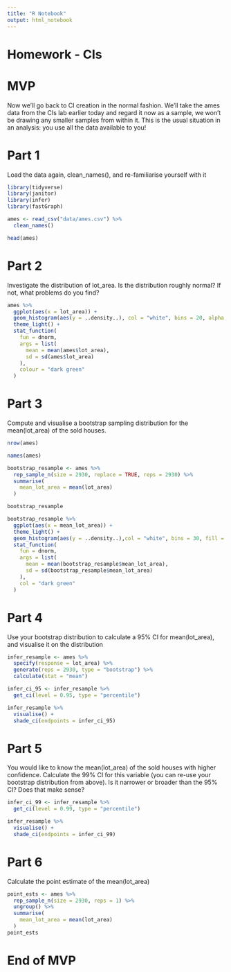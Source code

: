 ```yaml
---
title: "R Notebook"
output: html_notebook
---
```


# Homework - CIs

# MVP

Now we’ll go back to CI creation in the normal fashion. We’ll take the ames data from the CIs lab earlier today and regard it now as a sample, we won’t be drawing any smaller samples from within it. This is the usual situation in an analysis: you use all the data available to you!

# Part 1

Load the data again, clean_names(), and re-familiarise yourself with it

```r

library(tidyverse)
library(janitor)
library(infer)
library(fastGraph)

ames <- read_csv("data/ames.csv") %>% 
  clean_names()

head(ames)

```


# Part 2

Investigate the distribution of lot_area. Is the distribution roughly normal? If not, what problems do you find?

```r

ames %>% 
  ggplot(aes(x = lot_area)) +
  geom_histogram(aes(y = ..density..), col = "white", bins = 20, alpha = 0.7, fill = "grey40") +
  theme_light() +
  stat_function(
    fun = dnorm,
    args = list(
      mean = mean(ames$lot_area),
      sd = sd(ames$lot_area)
    ),
    colour = "dark green"
  )

```

# Part 3

Compute and visualise a bootstrap sampling distribution for the mean(lot_area) of the sold houses.

```r

nrow(ames)

names(ames)

bootstrap_resample <- ames %>% 
  rep_sample_n(size = 2930, replace = TRUE, reps = 2930) %>% 
  summarise(
    mean_lot_area = mean(lot_area)
  )

bootstrap_resample


```


```r

bootstrap_resample %>% 
  ggplot(aes(x = mean_lot_area)) +
  theme_light() +
  geom_histogram(aes(y = ..density..),col = "white", bins = 30, fill = "grey40", alpha = 0.8) +
  stat_function(
    fun = dnorm,
    args = list(
      mean = mean(bootstrap_resample$mean_lot_area),
      sd = sd(bootstrap_resample$mean_lot_area)
    ),
    col = "dark green"
  )

```

# Part 4

Use your bootstrap distribution to calculate a 95%
 CI for mean(lot_area), and visualise it on the distribution
 

```r

infer_resample <- ames %>% 
  specify(response = lot_area) %>% 
  generate(reps = 2930, type = "bootstrap") %>% 
  calculate(stat = "mean")

infer_ci_95 <- infer_resample %>% 
  get_ci(level = 0.95, type = "percentile")

infer_resample %>% 
  visualise() +
  shade_ci(endpoints = infer_ci_95)

```
 
# Part 5

You would like to know the mean(lot_area) of the sold houses with higher confidence. Calculate the 99% CI for this variable (you can re-use your bootstrap distribution from above). Is it narrower or broader than the 95% CI? Does that make sense?

```r

infer_ci_99 <- infer_resample %>% 
  get_ci(level = 0.99, type = "percentile")

infer_resample %>% 
  visualise() +
  shade_ci(endpoints = infer_ci_99)

```


# Part 6

Calculate the point estimate of the mean(lot_area)

```r

point_ests <- ames %>%
  rep_sample_n(size = 2930, reps = 1) %>%
  ungroup() %>%
  summarise(
    mean_lot_area = mean(lot_area)
  )
point_ests

```


# End of MVP























